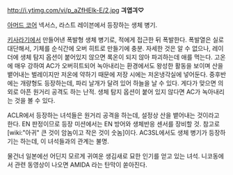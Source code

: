 http://i.ytimg.com/vi/p_aZfHElk-E/2.jpg
'''긔엽긔♡'''

[[아머드 코어]] 넥서스, 라스트 레이븐에서 등장하는 생체 병기.

[[키사라기]]에서 만들어낸 폭발형 생체 병기로, 적에게 접근한 뒤 폭발한다. 폭발열은 실로 대단해서, 기체를 순식간에 오버 히트로 만들기에 충분. 자세한 것은 알 수 없으나, 레이더에 생체 탐지 옵션이 붙어있지 않으면 록온이 되지 않아 파괴하는데 애를 먹는다. 고온에 매우 강하여 AC가 오버히트되어 녹아내리는 환경에서도 왕성한 활동을 보이며 산을 뱉어내는 벌레이지만 저온에 약하기 때문에 저장 시에는 저온냉각실에 넣어둔다. 중후반에는 개량형도 등장하는데, 파리 날개가 달려 있어 하늘을 날 수 있다. 게다가 맞으면 의외로 아픈 원거리 공격도 하는 난적. 생체 탐지 옵션이 붙어 있지 않다면 AC가 녹아내리는 것을 볼 수 있다.

ACLR에서 등장하는 녀석들은 원거리 공격을 하는데, 설정상 산을 뱉어내는 것이라고 한다. EN 판정이므로 등장 미션에서는 EN 방어와 생체반응 센서를 장비할 것. 참고로 [wiki:"아귀" 큰 것이 암놈이고 작은 것이 숫놈]이다. AC3SL에서도 생체 병기가 등장하기는 하는데, 이 녀석들과의 관계는 불명.

물건너 일본에선 어딘지 모르게 귀여운 생김새로 묘한 인기를 얻고 있는 녀석. 니코동에서 관련 동영상이 나오면 AMIDA 라는 탄막이 쏟아진다.
